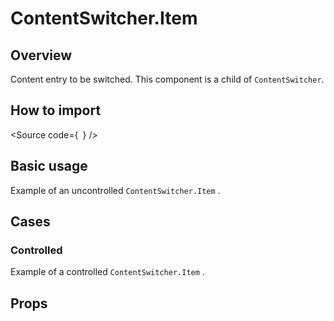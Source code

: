 

<Meta of={Stories} />

# ContentSwitcher.Item

## Overview

Content entry to be switched. This component is a child of `ContentSwitcher`.

## How to import

<Source
  code={`
`}
/>

## Basic usage

Example of an uncontrolled `ContentSwitcher.Item` .

<Canvas of={Stories.Base} />

## Cases

### Controlled

Example of a controlled `ContentSwitcher.Item` .

<Canvas of={CaseStories.Controlled} />

## Props

<ArgTypes of={Stories} />
